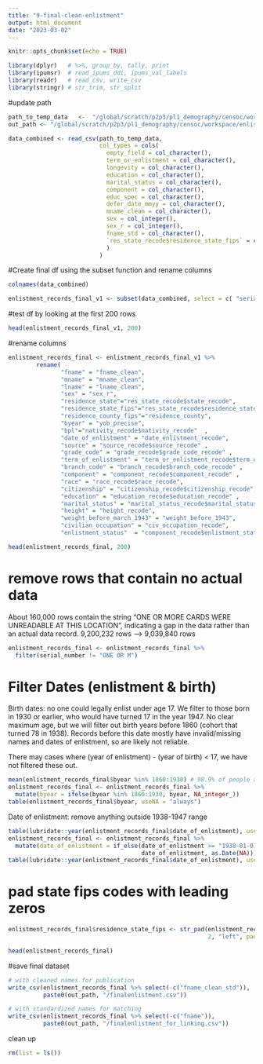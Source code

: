 ```yaml
---
title: "9-final-clean-enlistment"
output: html_document
date: "2023-03-02"
---
```


```r
knitr::opts_chunk$set(echo = TRUE)
```

```r
library(dplyr)   # %>%, group_by, tally, print
library(ipumsr)  # read_ipums_ddi, ipums_val_labels
library(readr)   # read_csv, write_csv
library(stringr) # str_trim, str_split
```

#update path
```r
path_to_temp_data   <-  "/global/scratch/p2p3/pl1_demography/censoc/workspace/enlistment_records/temp8.csv"
out_path <- "/global/scratch/p2p3/pl1_demography/censoc/workspace/enlistment_records/"
```

```r
data_combined <- read_csv(path_to_temp_data, 
                          col_types = cols(
                            empty_field = col_character(),
                            term_or_enlistment = col_character(),
                            longevity = col_character(),
                            education = col_character(),
                            marital_status = col_character(),
                            component = col_character(),
                            educ_spec = col_character(),
                            defer_date_mmyy = col_character(),
                            mname_clean = col_character(),
                            sex = col_integer(),
                            sex_r = col_integer(),
                            fname_std = col_character(),
                            `res_state_recode$residence_state_fips` = col_character()
                            )
                          )
```

#Create final df using the subset function and rename columns
```r
colnames(data_combined)
```

```r
enlistment_records_final_v1 <- subset(data_combined, select = c( "serial_number",  "yob_precise", "fname_clean", "fname_clean_std" , "mname_clean" ,"lname_clean", "sex_r", "date_enlistment_recode", "nativity_recode$nativity_recode" ,  "res_state_recode$state_recode", "res_state_recode$residence_state_fips", "residence_county", "place_of_enlistment","education_recode$education_recode","grade_recode$grade_code_recode",  "branch_recode$branch_code_recode", "term_or_enlistment_recode$term_or_enlistment_recode", "race_recode$race_recode", "citizenship_recode$citizenship_recode", "civ_occupation_recode" ,"marital_status_recode$marital_status_recode", "height_recode", "weight_before_1943","weight_or_AGCT", "component_recode$component_recode","source_recode$source_recode", "component_recode$enlistment_status"))

```

#test df by looking at the first 200 rows
```r
head(enlistment_records_final_v1, 200)
```
#rename columns
```r
enlistment_records_final <- enlistment_records_final_v1 %>% 
        rename(  
               "fname" = "fname_clean",
               "mname" = "mname_clean",
               "lname" = "lname_clean",
               "sex" = "sex_r",
               "residence_state"="res_state_recode$state_recode",
               "residence_state_fips"="res_state_recode$residence_state_fips",
               "residence_county_fips"="residence_county",
               "byear" = "yob_precise",
               "bpl"="nativity_recode$nativity_recode"  ,
               "date_of_enlistment" = "date_enlistment_recode",
               "source" = "source_recode$source_recode" ,
               "grade_code" = "grade_recode$grade_code_recode" , 
               "term_of_enlistment" = "term_or_enlistment_recode$term_or_enlistment_recode" , 
               "branch_code" = "branch_recode$branch_code_recode" ,
               "component" = "component_recode$component_recode" , 
               "race" = "race_recode$race_recode", 
               "citizenship" = "citizenship_recode$citizenship_recode", 
               "education" = "education_recode$education_recode" ,
               "marital_status" = "marital_status_recode$marital_status_recode" , 
               "height" = "height_recode",
               "weight_before_march_1943" = "weight_before_1943",
               "civilian_occupation" = "civ_occupation_recode",
               "enlistment_status"  = "component_recode$enlistment_status")
```

```r
head(enlistment_records_final, 200)
```



# remove rows that contain no actual data 
About 160,000 rows contain the string "ONE OR MORE CARDS WERE UNREADABLE AT THIS LOCATION",
indicating a gap in the data rather than an actual data record.
9,200,232 rows --> 9,039,840 rows
```r
enlistment_records_final <- enlistment_records_final %>%
  filter(serial_number != "ONE OR M")
```



# Filter Dates (enlistment & birth)
Birth dates: no one could legally enlist under age 17. We filter to those born in 1930 or earlier, who would have turned 17 in the year 1947. No clear maximum age, but we will filter out birth years before 1860 (cohort that turned 78 in 1938). Records before this date mostly have invalid/missing names and dates of enlistment, so are likely not reliable.

There may cases where (year of enlistment) - (year of birth) < 17, we have not filtered these out.
```r
mean(enlistment_records_final$byear %in% 1860:1930) # 98.9% of people are born 1860 - 1930
enlistment_records_final <- enlistment_records_final %>% 
  mutate(byear = ifelse(byear %in% 1860:1930, byear, NA_integer_))
table(enlistment_records_final$byear, useNA = "always")
```

Date of enlistment:
remove anything outside 1938-1947 range
```r
table(lubridate::year(enlistment_records_final$date_of_enlistment), useNA = "always")
enlistment_records_final <- enlistment_records_final %>% 
  mutate(date_of_enlistment = if_else(date_of_enlistment >= "1938-01-01" & date_of_enlistment <= "1947-12-31",
                                      date_of_enlistment, as.Date(NA)))
table(lubridate::year(enlistment_records_final$date_of_enlistment), useNA = "always")
```

# pad state fips codes with leading zeros
```r
enlistment_records_final$residence_state_fips <- str_pad(enlistment_records_final$residence_state_fips,
                                                         2, "left", pad = "0")
```



```r
head(enlistment_records_final)
```


#save final dataset
```r
# with cleaned names for publication
write_csv(enlistment_records_final %>% select(-c("fname_clean_std")),
          paste0(out_path, "/finalenlistment.csv"))

# with standardized names for matching
write_csv(enlistment_records_final %>% select(-c("fname")),
          paste0(out_path, "/finalenlistment_for_linking.csv"))
```

clean up
```r
rm(list = ls())
```

